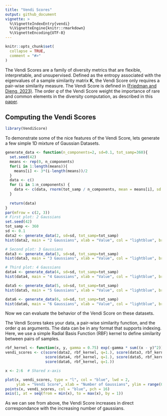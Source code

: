 ```yaml
---
title: "Vendi Scores"
output: github_document
vignette: >
  %\VignetteIndexEntry{vendi}
  %\VignetteEngine{knitr::rmarkdown}
  %\VignetteEncoding{UTF-8}
---
```


```r
knitr::opts_chunk$set(
  collapse = TRUE,
  comment = "#>"
)
```

The Vendi Scores are a family of diversity metrics that are flexible, interpretable, and unsupervised.
Defined as the entropy associated with the eigenvalues of a sample similarity matrix $\mathbf{K}$, the Vendi Score 
only requires a pair-wise similarity measure. The Vendi Score is defined in [(Friedman and Dieng, 2023)](https://arxiv.org/abs/2210.02410). The order $q$ 
of the Vendi Score weight the importance of rare and common elements in the diversity computation, as described in this [paper](https://arxiv.org/abs/2310.12952). 

## Computing the Vendi Scores
```r
library(VendiScore)
```

To demonstrate some of the nice features of the Vendi Score, lets generate a few simple 1D mixture of Gaussian Datasets. 
```r


generate_data <- function(n_components=2, sd=0.1, tot_samp=360){
  set.seed(42)
  means <- rep(0, n_components)
  for(i in 1:length(means)){
    means[i] <- 3*(i-length(means))/2
  }
  data <- c()
  for (i in 1:n_components) {
    data <- c(data, rnorm(tot_samp / n_components, mean = means[i], sd = sd))
  }
  
  return(data)
}
par(mfrow = c(2, 3))
# First plot: 2 Gaussians
set.seed(42)
tot_samp <- 360
sd <- 0.1
data2 <- generate_data(2, sd=sd, tot_samp=tot_samp) 
hist(data2, main = "2 Gaussians", xlab = "Value", col = "lightblue", breaks = 10)

# Second plot: 3 Gaussians
data3 <- generate_data(3, sd=sd, tot_samp=tot_samp) 
hist(data3, main = "3 Gaussians", xlab = "Value", col = "lightblue", breaks = 10)

# Third plot: 4 Gaussians
data4 <- generate_data(4, sd=sd, tot_samp=tot_samp) 
hist(data4, main = "4 Gaussians", xlab = "Value", col = "lightblue", breaks = 10)

data5 <- generate_data(5, sd=sd, tot_samp=tot_samp) 
hist(data5, main = "5 Gaussians", xlab = "Value", col = "lightblue", breaks = 15)

data6 <- generate_data(6, sd=sd, tot_samp=tot_samp) 
hist(data6, main = "6 Gaussians", xlab = "Value", col = "lightblue", breaks = 15)
```

Now we can evaluate the behavior of the Vendi Score on these datasets. 

The Vendi Scores takes your data, a pair-wise similarity function, and the order $q$
as arguments. The data can be in any format that supports indexing. Here, we use a
simple Radial Basis Function (RBF) kernel to define similarity between pairs of samples.

```r
rbf_kernel <- function(x, y, gamma = 0.75) exp(-gamma * sum((x - y)^2))
vendi_scores <- c(score(data2, rbf_kernel, q=1.), score(data3, rbf_kernel, q=1.), 
                  score(data4, rbf_kernel, q=1.), score(data5, rbf_kernel, q=1.), 
                  score(data6, rbf_kernel, q=1.))

x <- 2:6  # Shared x-axis

plot(x, vendi_scores, type = "l", col = "blue", lwd = 2,
     ylab = "Vendi Score", xlab = "Number of Gaussians", ylim = range(0,7), xaxt='n')
points(x, vendi_scores, col = "blue", pch = 16)
axis(1, at = seq(from = min(x), to = max(x), by = 1))
```

As we can see from above, the Vendi Score increases in direct correspondance with the increasing number of gaussians. 
